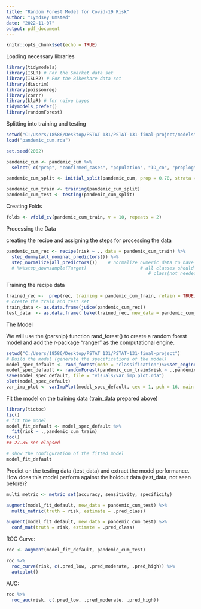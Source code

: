 ```yaml
---
title: "Random Forest Model for Covid-19 Risk"
author: "Lyndsey Umsted"
date: "2022-11-07"
output: pdf_document
---
```


```r
knitr::opts_chunk$set(echo = TRUE)
```


Loading necessary libraries
```r
library(tidymodels)
library(ISLR) # For the Smarket data set
library(ISLR2) # For the Bikeshare data set
library(discrim)
library(poissonreg)
library(corrr)
library(klaR) # for naive bayes
tidymodels_prefer()
library(randomForest)
```

Splitting into training and testing
```r
setwd("C:/Users/18586/Desktop/PSTAT 131/PSTAT-131-final-project/models")
load("pandemic_cum.rda")

set.seed(2002)

pandemic_cum <- pandemic_cum %>%
  select(-c("prop", "confirmed_cases", "population", "ID_co", "proplog"))

pandemic_cum_split <- initial_split(pandemic_cum, prop = 0.70, strata = risk)

pandemic_cum_train <- training(pandemic_cum_split)
pandemic_cum_test <- testing(pandemic_cum_split)
```


Creating Folds
```r
folds <- vfold_cv(pandemic_cum_train, v = 10, repeats = 2)
```

Processing the Data

creating the recipe and assigning the steps for processing the data
```r
pandemic_cum_rec <- recipe(risk ~ ., data = pandemic_cum_train) %>%
  step_dummy(all_nominal_predictors()) %>%
  step_normalize(all_predictors())    # normalize numeric data to have a standard deviation of one.
  # %>%step_downsample(Target)                    # all classes should have the same frequency as the minority 
                                                     # class(not needed in our case)
```

Training the recipe data
```r
trained_rec <-  prep(rec, training = pandemic_cum_train, retain = TRUE)
# create the train and test set 
train_data <- as.data.frame(juice(pandemic_cum_rec))
test_data  <- as.data.frame( bake(trained_rec, new_data = pandemic_cum_test))
```

The Model

We will use the {parsnip} function rand_forest() to create a random forest model and add the r-package “ranger” as the computational engine.
```r
setwd("C:/Users/18586/Desktop/PSTAT 131/PSTAT-131-final-project")
# Build the model (generate the specifications of the model) 
model_spec_default <- rand_forest(mode = "classification")%>%set_engine("ranger", verbose = TRUE)
model_spec_default <- randomForest(pandemic_cum_train$risk ~ .,pandemic_cum_train)
save(model_spec_default, file = "visuals/var_imp_plot.rda")
plot(model_spec_default)
var_imp_plot <- varImpPlot(model_spec_default, cex = 1, pch = 16, main = "Variable Importance Under Random Forest Model")
```

Fit the model on the training data (train_data prepared above)
```r
library(tictoc)
tic()
# fit the model
model_fit_default <- model_spec_default %>%
  fit(risk ~ .,pandemic_cum_train)
toc()
## 27.85 sec elapsed

# show the configuration of the fitted model
model_fit_default
```

Predict on the testing data (test_data) and extract the model performance. How does this model perform against the holdout data (test_data, not seen before)?
```r
multi_metric <- metric_set(accuracy, sensitivity, specificity)

augment(model_fit_default, new_data = pandemic_cum_test) %>%
  multi_metric(truth = risk, estimate = .pred_class)
```

```r
augment(model_fit_default, new_data = pandemic_cum_test) %>%
  conf_mat(truth = risk, estimate = .pred_class) 
```

ROC Curve:
```r
roc <- augment(model_fit_default, pandemic_cum_test)

roc %>%
  roc_curve(risk, c(.pred_low, .pred_moderate, .pred_high)) %>%
  autoplot()
```


AUC:
```r
roc %>%
  roc_auc(risk, c(.pred_low, .pred_moderate, .pred_high))
```

